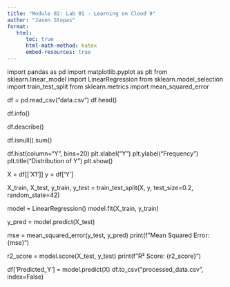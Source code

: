 ```yaml
---
title: "Module 02: Lab 01 - Learning on Cloud 9"
author: "Jason Stopas"
format:
   html:
      toc: true
      html-math-method: katex
      embed-resources: true
---
```


import pandas as pd
import matplotlib.pyplot as plt
from sklearn.linear_model import LinearRegression
from sklearn.model_selection import train_test_split
from sklearn.metrics import mean_squared_error

df = pd.read_csv("data.csv")
df.head()

df.info()

df.describe()

df.isnull().sum()

df.hist(column="Y", bins=20)
plt.xlabel("Y")
plt.ylabel("Frequency")
plt.title("Distribution of Y")
plt.show()

X = df[['X1']]
y = df['Y']

X_train, X_test, y_train, y_test = train_test_split(X, y, test_size=0.2, random_state=42)

model = LinearRegression()
model.fit(X_train, y_train)

y_pred = model.predict(X_test)

mse = mean_squared_error(y_test, y_pred)
print(f"Mean Squared Error: {mse}")

r2_score = model.score(X_test, y_test)
print(f"R² Score: {r2_score}")

df['Predicted_Y'] = model.predict(X)
df.to_csv("processed_data.csv", index=False)